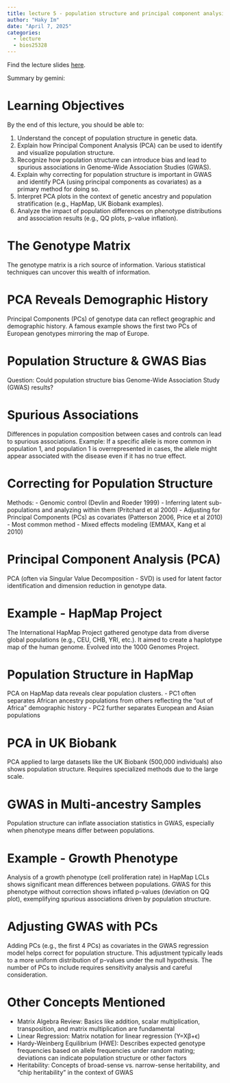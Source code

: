 ```yaml
---
title: lecture 5 - population structure and principal component analysis
author: "Haky Im"
date: "April 7, 2025"
categories:
  - lecture
  - bios25328
---
```


Find the lecture slides [here](https://www.icloud.com/keynote/03b4LOX0faHLSVqfRNY94WwbQ#L5-Population-Structure-PCA-2025).

Summary by gemini:

# Learning Objectives

By the end of this lecture, you should be able to:

1. Understand the concept of population structure in genetic data.
2. Explain how Principal Component Analysis (PCA) can be used to identify and visualize population structure.
3. Recognize how population structure can introduce bias and lead to spurious associations in Genome-Wide Association Studies (GWAS).
4. Explain why correcting for population structure is important in GWAS and identify PCA (using principal components as covariates) as a primary method for doing so.
5. Interpret PCA plots in the context of genetic ancestry and population stratification (e.g., HapMap, UK Biobank examples).
6. Analyze the impact of population differences on phenotype distributions and association results (e.g., QQ plots, p-value inflation).

# The Genotype Matrix
The genotype matrix is a rich source of information. Various statistical techniques can uncover this wealth of information.

# PCA Reveals Demographic History
Principal Components (PCs) of genotype data can reflect geographic and demographic history. A famous example shows the first two PCs of European genotypes mirroring the map of Europe.

# Population Structure & GWAS Bias
Question: Could population structure bias Genome-Wide Association Study (GWAS) results?

# Spurious Associations
Differences in population composition between cases and controls can lead to spurious associations. Example: If a specific allele is more common in population 1, and population 1 is overrepresented in cases, the allele might appear associated with the disease even if it has no true effect.

# Correcting for Population Structure
Methods:
- Genomic control (Devlin and Roeder 1999)
- Inferring latent sub-populations and analyzing within them (Pritchard et al 2000)
- Adjusting for Principal Components (PCs) as covariates (Patterson 2006, Price et al 2010) - Most common method
- Mixed effects modeling (EMMAX, Kang et al 2010)

# Principal Component Analysis (PCA)
PCA (often via Singular Value Decomposition - SVD) is used for latent factor identification and dimension reduction in genotype data.

# Example - HapMap Project
The International HapMap Project gathered genotype data from diverse global populations (e.g., CEU, CHB, YRI, etc.). It aimed to create a haplotype map of the human genome. Evolved into the 1000 Genomes Project.

# Population Structure in HapMap
PCA on HapMap data reveals clear population clusters.
- PC1 often separates African ancestry populations from others reflecting the "out of Africa" demographic history
- PC2 further separates European and Asian populations

# PCA in UK Biobank
PCA applied to large datasets like the UK Biobank (500,000 individuals) also shows population structure. Requires specialized methods due to the large scale.

# GWAS in Multi-ancestry Samples
Population structure can inflate association statistics in GWAS, especially when phenotype means differ between populations.

# Example - Growth Phenotype
Analysis of a growth phenotype (cell proliferation rate) in HapMap LCLs shows significant mean differences between populations. GWAS for this phenotype without correction shows inflated p-values (deviation on QQ plot), exemplifying spurious associations driven by population structure.

# Adjusting GWAS with PCs
Adding PCs (e.g., the first 4 PCs) as covariates in the GWAS regression model helps correct for population structure. This adjustment typically leads to a more uniform distribution of p-values under the null hypothesis. The number of PCs to include requires sensitivity analysis and careful consideration.

# Other Concepts Mentioned
- Matrix Algebra Review: Basics like addition, scalar multiplication, transposition, and matrix multiplication are fundamental
- Linear Regression: Matrix notation for linear regression (Y=Xβ+ϵ)
- Hardy-Weinberg Equilibrium (HWE): Describes expected genotype frequencies based on allele frequencies under random mating; deviations can indicate population structure or other factors
- Heritability: Concepts of broad-sense vs. narrow-sense heritability, and "chip heritability" in the context of GWAS